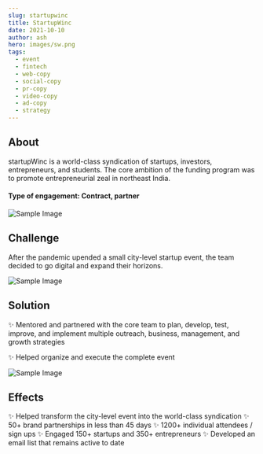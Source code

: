 ```yaml
---
slug: startupwinc 
title: StartupWinc 
date: 2021-10-10
author: ash
hero: images/sw.png
tags:
  - event 
  - fintech 
  - web-copy
  - social-copy
  - pr-copy
  - video-copy 
  - ad-copy   
  - strategy 
---
```


## About 

startupWinc is a world-class syndication of startups, investors, entrepreneurs, and students. The core ambition of the funding program was to promote entrepreneurial zeal in northeast India.  


#### Type of engagement: Contract, partner 

![Sample Image](/images/600x300.png)


## Challenge 

After the pandemic upended a small city-level startup event, the team decided to go digital and expand their horizons.

![Sample Image](/images/600x300.png)


## Solution 

✨ Mentored and partnered with the core team to plan, develop, test, improve, and implement multiple outreach, business, management, and growth strategies

✨ Helped organize and execute the complete event 


![Sample Image](/images/sw-3.png)

## Effects 

✨ Helped transform the city-level event into the world-class syndication 
✨ 50+ brand partnerships in less than 45 days 
✨ 1200+ individual attendees / sign ups 
✨ Engaged 150+ startups and 350+ entrepreneurs 
✨ Developed an email list that remains active to date
